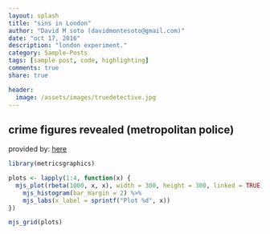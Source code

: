 ```yaml
---
layout: splash
title: "sins in London"
author: "David M soto (davidmontesoto@gmail.com)"
date: "oct 17, 2016"
description: "london experiment."
category: Sample-Posts
tags: [sample post, code, highlighting]
comments: true
share: true

header:
  image: /assets/images/truedetective.jpg
---
```



## crime figures revealed (metropolitan police)

provided by:  [here](https://data.police.uk/data/)



```r
library(metricsgraphics)

plots <- lapply(1:4, function(x) {
  mjs_plot(rbeta(1000, x, x), width = 300, height = 300, linked = TRUE) %>%
    mjs_histogram(bar_margin = 2) %>%
    mjs_labs(x_label = sprintf("Plot %d", x))
})

mjs_grid(plots)
```
